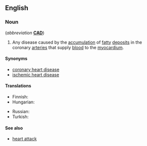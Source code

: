 ==English==
{{wikipedia}}

===Noun===
{{en-noun|-}} (''abbreviation'' '''[[CAD]]''')

# {{lb|en|disease|cardiology}} Any disease caused by the [[accumulation]] of [[fatty]] [[deposit]]s in the coronary [[arteries]] that supply [[blood]] to the [[myocardium]].

====Synonyms====
* [[coronary heart disease]]
* [[ischemic heart disease]]

====Translations====
{{trans-top|disease of the heart}}
* Finnish: {{t+|fi|sepelvaltimotauti}}
* Hungarian: {{t|hu|koszorúér-betegség}}
{{trans-mid}}
* Russian: {{t|ru|корона́рная недоста́точность|f}}
* Turkish: {{t|tr|koroner arter hastalığı}}
{{trans-bottom}}

====See also====
* [[heart attack]]